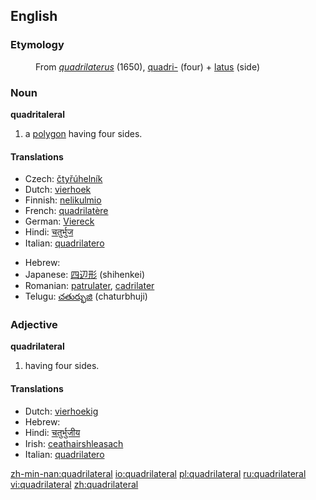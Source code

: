 ==English==

===Etymology===
: From {{L.}} ''[[quadrilaterus]]'' (1650), [[quadri-]] (four) + [[latus]] (side)

===Noun===
{{wikipedia}}
'''quadritaleral'''

# a [[polygon]] having four sides.

====Translations====
{{trans-top|polygon having four sides}}
*Czech: [[čtyřúhelník]] {{m}}
*Dutch: [[vierhoek]]
*Finnish: [[nelikulmio]]
*French: [[quadrilatère]]
*German: [[Viereck]]
*Hindi: [[चतुर्भुज]]
*Italian: [[quadrilatero]] {{m}}
{{trans-mid}}
*Hebrew: {{he-translation|מרובע|merubá}} {{m}}
*Japanese: [[四辺形]] (shihenkei)
*Romanian: [[patrulater]], [[cadrilater]]
*Telugu: [[చతుర్భుజి]] (chaturbhuji)
{{trans-bottom}}

===Adjective===
'''quadrilateral'''

# having four sides.

====Translations====
{{trans-top|having four sides}}
*Dutch: [[vierhoekig]]
*Hebrew: {{he-translation|מרובע|merubá}} {{m}}
*Hindi: [[चतुर्भुजीय]]
*Irish: [[ceathairshleasach]]
*Italian: [[quadrilatero]]
{{trans-mid}}
{{trans-bottom}}

[[zh-min-nan:quadrilateral]]
[[io:quadrilateral]]
[[pl:quadrilateral]]
[[ru:quadrilateral]]
[[vi:quadrilateral]]
[[zh:quadrilateral]]